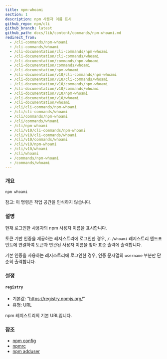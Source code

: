 ```yaml
---
title: npm-whoami
section: 1
description: npm 사용자 이름 표시
github_repo: npm/cli
github_branch: latest
github_path: docs/lib/content/commands/npm-whoami.md
redirect_from:
  - /cli-commands/npm-whoami
  - /cli-commands/whoami
  - /cli-documentation/cli-commands/npm-whoami
  - /cli-documentation/cli-commands/whoami
  - /cli-documentation/commands/npm-whoami
  - /cli-documentation/commands/whoami
  - /cli-documentation/npm-whoami
  - /cli-documentation/v10/cli-commands/npm-whoami
  - /cli-documentation/v10/cli-commands/whoami
  - /cli-documentation/v10/commands/npm-whoami
  - /cli-documentation/v10/commands/whoami
  - /cli-documentation/v10/npm-whoami
  - /cli-documentation/v10/whoami
  - /cli-documentation/whoami
  - /cli/cli-commands/npm-whoami
  - /cli/cli-commands/whoami
  - /cli/commands/npm-whoami
  - /cli/commands/whoami
  - /cli/npm-whoami
  - /cli/v10/cli-commands/npm-whoami
  - /cli/v10/cli-commands/whoami
  - /cli/v10/commands/whoami
  - /cli/v10/npm-whoami
  - /cli/v10/whoami
  - /cli/whoami
  - /commands/npm-whoami
  - /commands/whoami
---
```


### 개요

```bash
npm whoami
```

참고: 이 명령은 작업 공간을 인식하지 않습니다.

### 설명

현재 로그인한 사용자의 npm 사용자 이름을 표시합니다.

토큰 기반 인증을 제공하는 레지스트리에 로그인한 경우, `/-/whoami` 레지스트리 엔드포인트에 연결하여 토큰과 연관된 사용자 이름을 찾아 표준 출력에 출력합니다.

기본 인증을 사용하는 레지스트리에 로그인한 경우, 인증 문자열의 `username` 부분만 단순히 출력합니다.

### 설정

#### `registry`

- 기본값: "https://registry.npmjs.org/"
- 유형: URL

npm 레지스트리의 기본 URL입니다.

### 참조

- [npm config](/cli/v10/commands/npm-config)
- [npmrc](/cli/v10/configuring-npm/npmrc)
- [npm adduser](/cli/v10/commands/npm-adduser)
